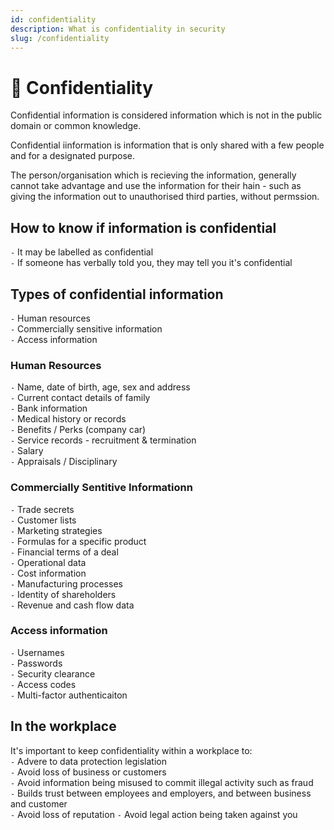 ```yaml
---
id: confidentiality
description: What is confidentiality in security
slug: /confidentiality
---
```


# 🤫 Confidentiality


Confidential information is considered information which is not in the public domain or common knowledge.

Confidential iinformation is information that is only shared with a few people and for a designated purpose.  <br />

The person/organisation which is recieving the information, generally cannot take advantage and use the information for their hain - such as giving the information out to unauthorised third parties, without permssion. 

## How to know if information is confidential

` - ` It may be labelled as confidential <br />
` - ` If someone has verbally told you, they may tell you it's confidential  <br />

## Types of confidential information
` - ` Human resources  <br />
` - ` Commercially sensitive information  <br />
` - ` Access information <br />

### Human Resources
` - ` Name, date of birth, age, sex and address <br />
` - ` Current contact details of family <br />
` - ` Bank information <br />
` - ` Medical history or records <br />
` - ` Benefits / Perks (company car) <br />
` - ` Service records - recruitment & termination <br />
` - ` Salary <br />
` - ` Appraisals / Disciplinary  <br />

### Commercially Sentitive Informationn

` - ` Trade secrets <br />
` - ` Customer lists <br />
` - ` Marketing strategies <br />
` - ` Formulas for a specific product <br />
` - ` Financial terms of a deal <br />
` - ` Operational data <br />
` - ` Cost information <br />
` - ` Manufacturing processes <br />
` - ` Identity of shareholders <br />
` - ` Revenue and cash flow data <br />

### Access information

` - ` Usernames <br />
` - ` Passwords  <br /> 
` - ` Security clearance  <br />
` - ` Access codes  <br />
` - ` Multi-factor authenticaiton  <br />

## In the workplace

It's important to keep confidentiality within a workplace to: <br />
` - ` Advere to data protection legislation <br />
` - ` Avoid loss of business or customers <br />
` - ` Avoid information being misused to commit illegal activity such as fraud <br />
` - ` Builds trust between employees and employers, and between business and customer <br />
` - ` Avoid loss of reputation
` - ` Avoid legal action being taken against you

